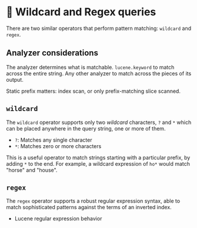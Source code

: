 # 📘 Wildcard and Regex queries

There are two similar operators that perform pattern matching: `wildcard` and `regex`.

## Analyzer considerations

The analyzer determines what is matchable. 
`lucene.keyword` to match across the entire string.
Any other analyzer to match across the pieces of its output.

Static prefix matters: index scan, or only prefix-matching slice scanned.

## `wildcard`

The `wildcard` operator supports only two *wildcard* characters, `?` and `*` which can be placed anywhere in the query string, one or more of them. 

* `?`: Matches any single character
* `*`: Matches zero or more characters

This is a useful operator to match strings starting with a particular prefix, by adding `*` to the end.
For example, a wildcard expression of `ho*` would match "horse" and "house".

## `regex`

The `regex` operator supports a robust regular expression syntax, able to match sophisticated patterns against the terms of an inverted index.

* <Link to="https://www.mongodb.com/docs/atlas/atlas-search/regex/#lucene-regular-expression-behavior">Lucene regular expression behavior</Link>